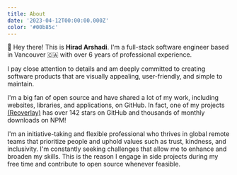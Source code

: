 ```yaml
---
title: About
date: '2023-04-12T00:00:00.000Z'
color: '#00b85c'
---
```


👋 Hey there! This is **Hirad Arshadi**. I'm a full-stack software engineer based in Vancouver 🇨🇦 with over 6 years of professional experience.

I pay close attention to details and am deeply committed to creating software products that are visually appealing, user-friendly, and simple to maintain.

I'm a big fan of open source and have shared a lot of my work, including websites, libraries, and applications, on GitHub. In fact, one of my projects [(Reoverlay)](https://github.com/hiradary/reoverlay) has over 142 stars on GitHub and thousands of monthly downloads on NPM!

I'm an initiative-taking and flexible professional who thrives in global remote teams that prioritize people and uphold values such as trust, kindness, and inclusivity. I'm constantly seeking challenges that allow me to enhance and broaden my skills. This is the reason I engage in side projects during my free time and contribute to open source whenever feasible.
